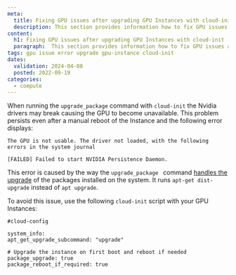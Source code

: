 ```yaml
---
meta:
  title: Fixing GPU issues after upgrading GPU Instances with cloud-init
  description: This section provides information how to fix GPU issues after upgrading GPU Instances with cloud-init
content:
  h1: Fixing GPU issues after upgrading GPU Instances with cloud-init
  paragraph:  This section provides information how to fix GPU issues after upgrading GPU Instances with cloud-init
tags: gpu issue error upgrade gpu-instance cloud-init
dates:
  validation: 2024-04-08
  posted: 2022-09-19
categories:
  - compute
---
```


When running the `upgrade_package` command with `cloud-init` the Nvidia drivers may break causing the GPU to become unavailable. This problem persists even after a manual reboot of the Instance and the following error displays: 

```
The GPU is not usable. The driver not loaded, with the following errors in the system journal

[FAILED] Failed to start NVIDIA Persistence Daemon.
```

This error is caused by the way the `upgrade_package ` command [handles the upgrade](https://cloudinit.readthedocs.io/en/latest/topics/examples.html#additional-apt-configuration-and-repositories) of the packages installed on the system. It runs `apt-get dist-upgrade` instead of `apt upgrade`.

To avoid this issue, use the following `cloud-init` script with your GPU Instances:

```
#cloud-config

system_info:
apt_get_upgrade_subcommand: "upgrade"

# Upgrade the instance on first boot and reboot if needed
package_upgrade: true
package_reboot_if_required: true
```